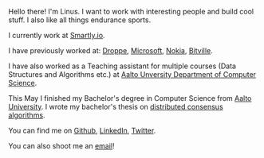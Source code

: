 Hello there! I'm Linus. I want to work with interesting people and build cool stuff. I also like all things endurance sports.

I currently work at [Smartly.io](https://www.smartly.io/).

I have previously worked at:
[Droppe](https://droppe.com/),
[Microsoft](https://www.microsoft.com),
[Nokia](https://www.nokia.com/),
[Bitville](https://bitville.com/).

I have also worked as a Teaching assistant for multiple courses (Data Structures and Algorithms etc.) at [Aalto Unversity Department of Computer Science](https://www.aalto.fi/en/department-of-computer-science).

This May I finished my Bachelor's degree in Computer Science from [Aalto University](https://www.aalto.fi/en). I wrote my bachelor's thesis on [distributed consensus algorithms](https://github.com/LinuzJ/distributed-consensus-bachelors-thesis).

You can find me on [Github](https://github.com/LinuzJ), [LinkedIn](https://www.linkedin.com/in/linus-jern/), [Twitter](https://twitter.com/JernLinus).

You can also shoot me an [email](mailto:contact@linusjern.com)!
